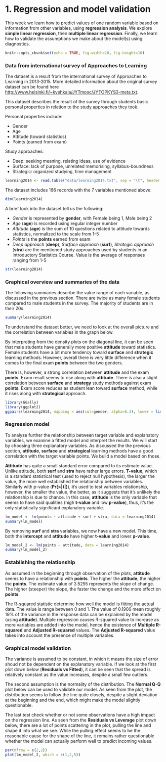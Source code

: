 # 1. Regression and model validation

This week we learn how to predict values of one random variable based on information from other variables, using **regression analysis**. We explore **simple linear regression**, then **multiple linear regression**. Finally, we learn how to validate the assumptions we make about the model(s) using diagnostics.

```r
knitr::opts_chunk$set(echo = TRUE, fig.width=10, fig.height=10)
```

### Data from international survey of Approaches to Learning

The dataset is a result from the international survey of Approaches to Learning in 2013-2015. More detailed information about the original survey dataset can be found here <http://www.helsinki.fi/~kvehkala/JYTmooc/JYTOPKYS3-meta.txt>.

This dataset describes the result of the survey through students basic personal properties in relation to the study approaches they took.

Personal properties include:

- Gender
- Age
- Attitude (toward statistics)
- Points (earned from exam)

Study approaches:

- Deep: seeking meaning, relating ideas, use of evidence
- Surface: lack of purpose, unrelated memorising, syllabus-boundness
- Strategic: organized studying, time management

```r
learning2014 <- read.table("data/learning2014.txt", sep = "\t", header = TRUE)
```

The dataset includes 166 records with the 7 variables mentioned above:
```r
dim(learning2014)
```

A brief look into the dataset tell us the following:

- *Gender* is represented by **gender**, with Female being 1, Male being 2
- *Age* (**age**) is recorded using regular integer number
- *Attitude* (**age**) is the sum of 10 questions related to attitude towards statistics, normalized to the scale from 1-5
- *Points* is the **points** earned from exam
- *Deep approach* (**deep**), *Surface approach* (**surf**), *Strategic approach* (**stra**) are the mentioned study approaches used by students in an Introductory Statistics Course. Value is the average of responses ranging from 1-5
```r
str(learning2014)
```

### Graphical overview and summaries of the data

The following summaries describe the value range of each variable, as discussed in the previous section. There are twice as many female students compared to male students in the survey. The majority of students are in their 20s.

```r
summary(learning2014)
```

To understand the dataset better, we need to look at the overall picture and the correlation between variables in the graph below. 

By interpreting from the density plots on the diagonal line, it can be seen that male students have generally more positive **attitude** toward statistics. Female students have a bit more tendency toward **surface** and **strategic** learning methods. However, overall there is very little difference when it comes to the final exam **points** between the two genders.

There is, however, a strong correlation between **attitude** and the exam **points**. Exam result seems to rise along with **attitude**. There is also a slight correlation between **surface** and **strategy** study methods against exam **points**. Exam score reduces as student lean toward **surface** method, while it rises along with **strategical** approach.

```r
library(GGally)
library(ggplot2)
ggpairs(learning2014, mapping = aes(col=gender, alpha=0.3), lower = list(combo = wrap("facethist", bins = 20)))
```


### Regression model

To analyze further the relationship between target variable and explanatory variables, we examine a fitted model and interpret the results. We will start by choosing three explanatory variables. As discussed the the previous section, **attitude**, **surface** and **strategical** learning methods have a good correlation with the target variable points. We build a model based on those.

**Attitude** has quite a small standard error compared to its estimate value. Unlike attitude, both **surf** and **stra** have rather large errors. **T-value**, which is a standard statistical test (used to reject null hypothesis), the larger the value, the more well established the relationship between variables. Similarly with p-value (**Pr(>|t|)**), it's used to test variables relationship, however, the smaller the value, the better, as it suggests that it's unlikely the relationship is due to chance. In this case, **attitude** is the only variable that seems to have said qualities (high **t-value** and low **p-value**), thus, it's the only statistically significant explanatory variable.

```r
lm_model <- lm(points ~ attitude + surf + stra, data = learning2014)
summary(lm_model)
```

By removing **surf** and **stra** variables, we now have a new model. This time, both the **intercept** and **attitude** have higher **t-value** and lower **p-value**.

```r
lm_model_2 <- lm(points ~ attitude, data = learning2014)
summary(lm_model_2)
```

### Establishing the relationship

As assumed in the beginning through observation of the plots, **attitude** seems to have a relationship with **points**. The higher the **attitude**, the higher the **points**. The estimate value of 3.5255 represents the slope of change. The higher (steeper) the slope, the faster the change and the more effect on **points**.

The R-squared statistic determine how well the model is fitting the actual data. The value is range between 0 and 1. The value of 0.1906 mean roughly 19% of the variance in the response data can be explained by the model (using **attitude**). Multiple regression causes R-squared value to increase as more variables are added into the model, hence the existence of **Multiple R-squared** and **Adjusted R-squared** values. The **Adjusted R-squared** value takes into account the presence of multiple variables.

### Graphical model validation

The variance is assumed to be constant, in which it means the size of error shoud not be dependent on the explanatory variable. If we look at the first plot down below (**Residuals vs Fitted**), it can be seen that the spread is relatively constant as the value increases, despite a small few outliers.

The second assumption is the normality of the distribution. The **Normal Q-Q** plot below can be used to validate our model. As seen from the plot, the distribution seems to follow the line quite closely, despite a slight deviation at the beginning and the end, which might make the model slightly questionable.

The last test check whether or not some observations have a high impact on the regression line. As seen from the **Residuals vs Leverage** plot down below, there are a lot of points scattering in the plot, pulling the line and shape it into what we see. While the pulling effect seems to be the reasonable cause for the shape of the line, it remains rather questionable whether the model can actually perform well to predict incoming values.

```r
par(mfrow = c(2,2))
plot(lm_model_2, which = c(1,2,5))
```
